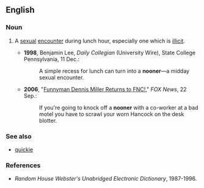 ==English==

===Noun===
{{en-noun}}

# {{chiefly|US|informal}} A [[sexual]] [[encounter]] during lunch hour, especially one which is [[illicit]].
#*'''1998''', Benjamin Lee, ''Daily Collegian'' (University Wire), State College Pennsylvania, 11 Dec.:
#*:A simple recess for lunch can turn into a '''nooner'''—a midday sexual encounter.
#*'''2006''', "[http://www.foxnews.com/story/0,2933,215178,00.html Funnyman Dennis Miller Returns to FNC!]," ''FOX News'', 22 Sep.:
#*:If you're going to knock off a '''nooner''' with a co-worker at a bad motel you have to scrawl your worn Hancock on the desk blotter.

===See also===
*[[quickie]]

===References===
*''Random House Webster's Unabridged Electronic Dictionary'', 1987-1996.